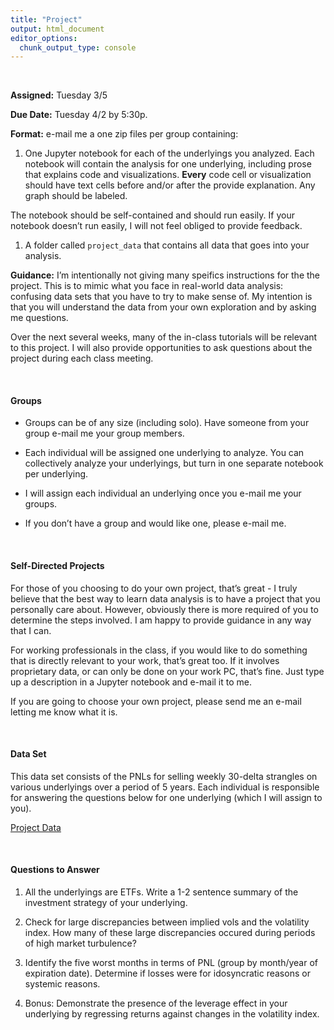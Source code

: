 ```yaml
---
title: "Project"
output: html_document
editor_options: 
  chunk_output_type: console
---
```


<br>

<!-- ### Project Parameters -->


**Assigned:** Tuesday 3/5

**Due Date:** Tuesday 4/2 by 5:30p.

**Format:** e-mail me a one zip files per group containing:
    
1. One Jupyter notebook for each of the underlyings you analyzed.  Each notebook will contain the analysis for one underlying, including prose that explains code and visualizations.  **Every** code cell or visualization should have text cells before and/or after the provide explanation.  Any graph should be labeled. 

The notebook should be self-contained and should run easily. If your notebook doesn't run easily, I will not feel obliged to provide feedback.

1. A folder called `project_data` that contains all data that goes into your analysis.

**Guidance:** I'm intentionally not giving many speifics instructions for the the project.  This is to mimic what you face in real-world data analysis: confusing data sets that you have to try to make sense of.  My intention is that you will understand the data from your own exploration and by asking me questions.

Over the next several weeks, many of the in-class tutorials will be relevant to this project.  I will also provide opportunities to ask questions about the project during each class meeting. 


<br>

#### Groups

- Groups can be of any size (including solo).  Have someone from your group e-mail me your group members.

- Each individual will be assigned one underlying to analyze.  You can collectively analyze your underlyings, but turn in one separate notebook per underlying.  

- I will assign each individual an underlying once you e-mail me your groups.

- If you don't have a group and would like one, please e-mail me.

<br>

#### Self-Directed Projects
For those of you choosing to do your own project, that's great - I truly believe that the best way to learn data analysis is to have a project that you personally care about.  However, obviously there is more required of you to determine the steps involved.  I am happy to provide guidance in any way that I can.

For working professionals in the class, if you would like to do something that is directly relevant to your work, that's great too.  If it involves proprietary data, or can only be done on your work PC, that's fine.  Just type up a description in a Jupyter notebook and e-mail it to me.

If you are going to choose your own project, please send me an e-mail letting me know what it is. 

<br>

#### Data Set
This data set consists of the PNLs for selling weekly 30-delta strangles on various underlyings over a period of 5 years.  Each individual is responsible for answering the questions below for one underlying (which I will assign to you).

[Project Data](project_data.zip)

<br>

#### Questions to Answer
1. All the underlyings are ETFs.  Write a 1-2 sentence summary of the investment strategy of your underlying.

1. Check for large discrepancies between implied vols and the volatility index. How many of these large discrepancies occured during periods of high market turbulence?

1. Identify the five worst months in terms of PNL (group by month/year of expiration date).  Determine if losses were for idosyncratic reasons or systemic reasons.

1. Bonus: Demonstrate the presence of the leverage effect in your underlying by regressing returns against changes in the volatility index.


<!-- **Dates/Expirations:** The includes a total of 260 expirations: 1/10/2014-12/28/2018. -->

<!-- **Underlyings:** There is data for 50 ETF underlyings included in the data set.  You must include at least 20 underlyings in your analysis.  The list of underlyings can be found in `project_underlying.csv`. -->

<!-- **Trades:** The trades have already been calculated for  `project_trade_master.csv`. (This was the first part of your initial assignment, albeit for a different time period.) -->

<!-- **PNLs:** The PNLs for the trades have already been calculated for you and can be found in `project_strangle_pnl.csv`. (This was the second part of your initial assignment, albeit for a different time period.)  There are a variety of pnl related columns in this dataset; the only ones that you need to worry about are `dly_opt_pnl`, `ttd_opt_pnl`, and `strangle_unity_mult`. -->

<!-- **Position Size Scaling:** The prices of our underlyings vary considerably, and therefore so do the prices of their options.  For the backtest, I wanted each strangle for each underlying to be approximately the same size.  In particular, I created a position scaling method that would make each strangle sale to result in about $0.90 in premium. Position scaling data is stored in `project_position_scaling.csv`.  -->

<!-- Here is some code to see the min, max, and average premium, sold for each variation, for all 50 underlyings. -->

